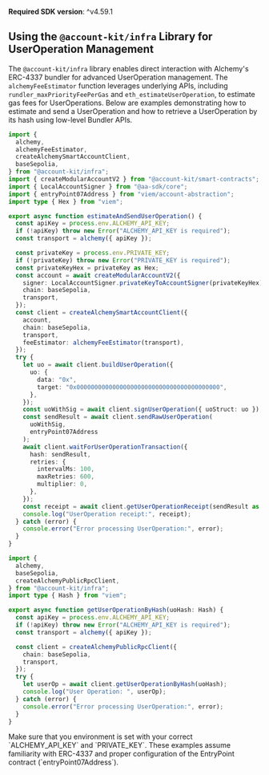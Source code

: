 <Info>**Required SDK version**: ^v4.59.1</Info>

## Using the `@account-kit/infra` Library for UserOperation Management

The `@account-kit/infra` library enables direct interaction with Alchemy's ERC-4337 bundler for advanced UserOperation management. The `alchemyFeeEstimator` function leverages underlying APIs, including `rundler_maxPriorityFeePerGas` and `eth_estimateUserOperation`, to estimate gas fees for UserOperations. Below are examples demonstrating how to estimate and send a UserOperation and how to retrieve a UserOperation by its hash using low-level Bundler APIs.

<CodeBlocks>

```ts twoslash title="estimateAndSendUserOperation.tsx"
import {
  alchemy,
  alchemyFeeEstimator,
  createAlchemySmartAccountClient,
  baseSepolia,
} from "@account-kit/infra";
import { createModularAccountV2 } from "@account-kit/smart-contracts";
import { LocalAccountSigner } from "@aa-sdk/core";
import { entryPoint07Address } from "viem/account-abstraction";
import type { Hex } from "viem";

export async function estimateAndSendUserOperation() {
  const apiKey = process.env.ALCHEMY_API_KEY;
  if (!apiKey) throw new Error("ALCHEMY_API_KEY is required");
  const transport = alchemy({ apiKey });

  const privateKey = process.env.PRIVATE_KEY;
  if (!privateKey) throw new Error("PRIVATE_KEY is required");
  const privateKeyHex = privateKey as Hex;
  const account = await createModularAccountV2({
    signer: LocalAccountSigner.privateKeyToAccountSigner(privateKeyHex),
    chain: baseSepolia,
    transport,
  });
  const client = createAlchemySmartAccountClient({
    account,
    chain: baseSepolia,
    transport,
    feeEstimator: alchemyFeeEstimator(transport),
  });
  try {
    let uo = await client.buildUserOperation({
      uo: {
        data: "0x",
        target: "0x0000000000000000000000000000000000000000",
      },
    });
    const uoWithSig = await client.signUserOperation({ uoStruct: uo });
    const sendResult = await client.sendRawUserOperation(
      uoWithSig,
      entryPoint07Address
    );
    await client.waitForUserOperationTransaction({
      hash: sendResult,
      retries: {
        intervalMs: 100,
        maxRetries: 600,
        multiplier: 0,
      },
    });
    const receipt = await client.getUserOperationReceipt(sendResult as Hex);
    console.log("UserOperation receipt:", receipt);
  } catch (error) {
    console.error("Error processing UserOperation:", error);
  }
}
```

```ts twoslash title="getUserOperationByHash.tsx"
import {
  alchemy,
  baseSepolia,
  createAlchemyPublicRpcClient,
} from "@account-kit/infra";
import type { Hash } from "viem";

export async function getUserOperationByHash(uoHash: Hash) {
  const apiKey = process.env.ALCHEMY_API_KEY;
  if (!apiKey) throw new Error("ALCHEMY_API_KEY is required");
  const transport = alchemy({ apiKey });

  const client = createAlchemyPublicRpcClient({
    chain: baseSepolia,
    transport,
  });
  try {
    let userOp = await client.getUserOperationByHash(uoHash);
    console.log("User Operation: ", userOp);
  } catch (error) {
    console.error("Error processing UserOperation:", error);
  }
}
```

</CodeBlocks>

<Info>
  Make sure that you environment is set with your correct `ALCHEMY_API_KEY` and
  `PRIVATE_KEY`. These examples assume familiarity with ERC-4337 and proper
  configuration of the EntryPoint contract (`entryPoint07Address`).
</Info>
